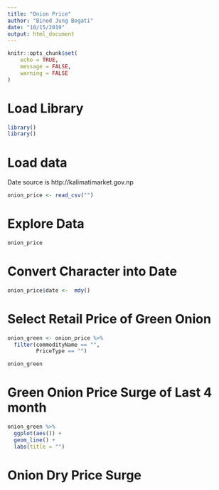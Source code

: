 ```yaml
---
title: "Onion Price"
author: "Binod Jung Bogati"
date: "10/15/2019"
output: html_document
---
```


```r
knitr::opts_chunk$set(
	echo = TRUE,
	message = FALSE,
	warning = FALSE
)
```

# Load Library

```r
library()
library()
```

# Load data

Date source is http://kalimatimarket.gov.np

```r
onion_price <- read_csv("")
```

# Explore Data

```r
onion_price
```

# Convert Character into Date

```r
onion_price$date <-  mdy()
```

# Select Retail Price of Green Onion

```r
onion_green <- onion_price %>% 
  filter(commodityName == "", 
         PriceType == "")

onion_green
```
# Green Onion Price Surge of Last 4 month

```r
onion_green %>% 
  ggplot(aes()) +
  geom_line() +
  labs(title = "")
```

# Onion Dry Price Surge 

```r

```

